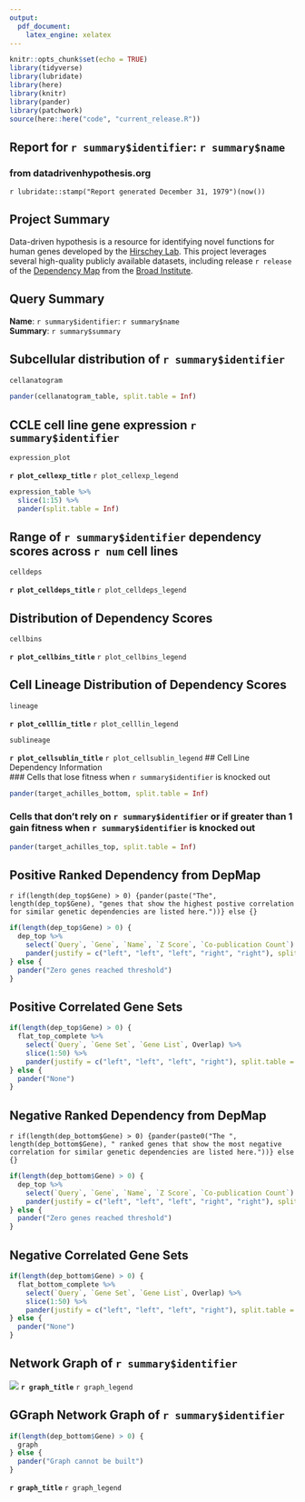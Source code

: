 ```yaml
---
output:
  pdf_document:
    latex_engine: xelatex
---
```


```r
knitr::opts_chunk$set(echo = TRUE)
library(tidyverse)
library(lubridate)
library(here)
library(knitr)
library(pander)
library(patchwork)
source(here::here("code", "current_release.R"))
```

## Report for `r summary$identifier`: `r summary$name`  
### from datadrivenhypothesis.org  
`r lubridate::stamp("Report generated December 31, 1979")(now())`  
  
## Project Summary  
Data-driven hypothesis is a resource for identifying novel functions for human genes developed by the [Hirschey Lab](www.hirscheylab.org). This project leverages several high-quality publicly available datasets, including release `r release` of the [Dependency Map](www.depmap.org) from the [Broad Institute](www.broadinstitute.org).  
  
## Query Summary  
**Name**: `r summary$identifier`: `r summary$name`  
**Summary**: `r summary$summary`  
  
\newpage 
## Subcellular distribution of `r summary$identifier`  
  
```r
cellanatogram
```
  
```r
pander(cellanatogram_table, split.table = Inf)
```

\newpage 
## CCLE cell line gene expression `r summary$identifier`  
  
```r
expression_plot
```
  
**`r plot_cellexp_title`** `r plot_cellexp_legend`  
  
```r
expression_table %>% 
  slice(1:15) %>% 
  pander(split.table = Inf)
```

\newpage 
## Range of `r summary$identifier` dependency scores across `r num` cell lines  
  
```r
celldeps 
```
  
  **`r plot_celldeps_title`** `r plot_celldeps_legend`
  
\newpage
## Distribution of Dependency Scores
```r
cellbins
```
    
  **`r plot_cellbins_title`** `r plot_cellbins_legend`

\newpage
## Cell Lineage Distribution of Dependency Scores
```r
lineage
```
  **`r plot_celllin_title`** `r plot_celllin_legend`
\newpage
```r
sublineage
```
  **`r plot_cellsublin_title`** `r plot_cellsublin_legend`
\newpage
## Cell Line Dependency Information  
### Cells that lose fitness when `r summary$identifier` is knocked out  
```r
pander(target_achilles_bottom, split.table = Inf)
```
    
### Cells that don't rely on `r summary$identifier` or if greater than 1 gain fitness when `r summary$identifier` is knocked out
```r
pander(target_achilles_top, split.table = Inf)
```
  
  
\newpage  
## Positive Ranked Dependency from DepMap  
`r if(length(dep_top$Gene) > 0) {pander(paste("The", length(dep_top$Gene), "genes that show the highest postive correlation for similar genetic dependencies are listed here."))} else {}`  
```r
if(length(dep_top$Gene) > 0) {
  dep_top %>% 
    select(`Query`, `Gene`, `Name`, `Z Score`, `Co-publication Count`) %>% 
    pander(justify = c("left", "left", "left", "right", "right"), split.table = Inf)
} else {
  pander("Zero genes reached threshold")
}
```
  
\newpage    
## Positive Correlated Gene Sets  
  
```r
if(length(dep_top$Gene) > 0) {
  flat_top_complete %>% 
    select(`Query`, `Gene Set`, `Gene List`, Overlap) %>% 
    slice(1:50) %>% 
    pander(justify = c("left", "left", "left", "right"), split.table = Inf)
} else {
  pander("None")
}
```
  
\newpage
## Negative Ranked Dependency from DepMap  
`r if(length(dep_bottom$Gene) > 0) {pander(paste0("The ", length(dep_bottom$Gene), " ranked genes that show the most negative correlation for similar genetic dependencies are listed here."))} else {}`  
```r
if(length(dep_bottom$Gene) > 0) {
  dep_top %>% 
    select(`Query`, `Gene`, `Name`, `Z Score`, `Co-publication Count`) %>% 
    pander(justify = c("left", "left", "left", "right", "right"), split.table = Inf)
} else {
  pander("Zero genes reached threshold")
}
```
  
\newpage  
## Negative Correlated Gene Sets  
   
```r
if(length(dep_bottom$Gene) > 0) {
  flat_bottom_complete %>% 
    select(`Query`, `Gene Set`, `Gene List`, Overlap) %>% 
    slice(1:50) %>% 
    pander(justify = c("left", "left", "left", "right"), split.table = Inf)
} else {
  pander("None")
}
```

\newpage  
## Network Graph of `r summary$identifier`
![](`r networkImagePath`)
  **`r graph_title`** `r graph_legend`

\newpage  
## GGraph Network Graph of `r summary$identifier`
   
```r
if(length(dep_bottom$Gene) > 0) {
  graph
} else {
  pander("Graph cannot be built")
}
```
    
  **`r graph_title`** `r graph_legend`
  

